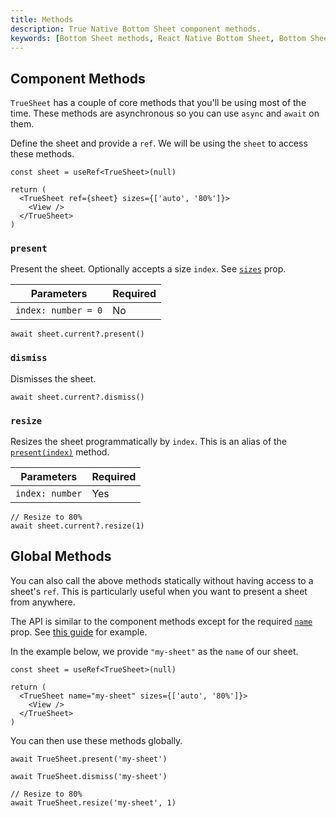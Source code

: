```yaml
---
title: Methods
description: True Native Bottom Sheet component methods.
keywords: [Bottom Sheet methods, React Native Bottom Sheet, Bottom Sheet documentation]
---
```


## Component Methods

`TrueSheet` has a couple of core methods that you'll be using most of the time. These methods are asynchronous so you can use `async` and `await` on them.

Define the sheet and provide a `ref`. We will be using the `sheet` to access these methods.
```tsx {4}
const sheet = useRef<TrueSheet>(null)

return (
  <TrueSheet ref={sheet} sizes={['auto', '80%']}>
    <View />
  </TrueSheet>
)
```

### `present`

Present the sheet. Optionally accepts a size `index`. See [`sizes`](/reference/props#sizes) prop.

| Parameters | Required |
| - | - |
| `index: number = 0` | No |

```tsx
await sheet.current?.present()
```


### `dismiss`

Dismisses the sheet.

```tsx
await sheet.current?.dismiss()
```

### `resize`

Resizes the sheet programmatically by `index`. This is an alias of the [`present(index)`](#present) method.

| Parameters | Required |
| - | - |
| `index: number` | Yes

```tsx
// Resize to 80%
await sheet.current?.resize(1)
```

## Global Methods

You can also call the above methods statically without having access to a sheet's `ref`. This is particularly useful when you want to present a sheet from anywhere.

The API is similar to the component methods except for the required [`name`](/reference/props#name) prop. See [this guide](/guides/global-methods) for example.

In the example below, we provide `"my-sheet"` as the `name` of our sheet.
```tsx {4}
const sheet = useRef<TrueSheet>(null)

return (
  <TrueSheet name="my-sheet" sizes={['auto', '80%']}>
    <View />
  </TrueSheet>
)
```

You can then use these methods globally.

```tsx
await TrueSheet.present('my-sheet')
```
```tsx
await TrueSheet.dismiss('my-sheet')
```
```tsx
// Resize to 80%
await TrueSheet.resize('my-sheet', 1)
```
